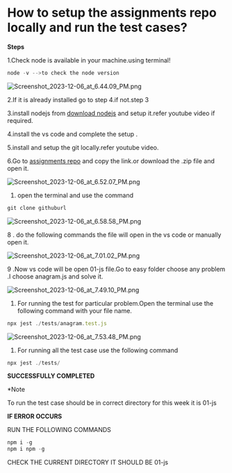 
# How to setup the assignments repo locally and run the test cases?


**Steps**


1.Check node is available in your machine.using terminal!


```javascript
node -v -->to check the node version
```


![Screenshot_2023-12-06_at_6.44.09_PM.png](https://prod-files-secure.s3.us-west-2.amazonaws.com/dd624914-6876-4b58-9694-424f7aa5e22a/799b7b3a-0902-42f1-bf5c-3c765e787e24/Screenshot_2023-12-06_at_6.44.09_PM.png?X-Amz-Algorithm=AWS4-HMAC-SHA256&X-Amz-Content-Sha256=UNSIGNED-PAYLOAD&X-Amz-Credential=AKIAT73L2G45HZZMZUHI%2F20240206%2Fus-west-2%2Fs3%2Faws4_request&X-Amz-Date=20240206T004110Z&X-Amz-Expires=3600&X-Amz-Signature=011717694ddbcc0c8199a2339a0bbc14e54ee01a8f4ba70f2cef12adc8aa56be&X-Amz-SignedHeaders=host&x-id=GetObject)


2.If it is already installed go to step 4.if not.step 3


3.install nodejs from [download nodejs](https://nodejs.org/en) and setup it.refer youtube video if required.


4.install the vs code and complete the setup .


5.install and setup the git locally.refer youtube video. 


6.Go to [assignments repo](https://github.com/100xdevs-cohort-2/assignments) and copy the link.or download the .zip file and open it.


![Screenshot_2023-12-06_at_6.52.07_PM.png](https://prod-files-secure.s3.us-west-2.amazonaws.com/dd624914-6876-4b58-9694-424f7aa5e22a/9e85feb8-58d1-4aee-9be4-1de45e7d285a/Screenshot_2023-12-06_at_6.52.07_PM.png?X-Amz-Algorithm=AWS4-HMAC-SHA256&X-Amz-Content-Sha256=UNSIGNED-PAYLOAD&X-Amz-Credential=AKIAT73L2G45HZZMZUHI%2F20240206%2Fus-west-2%2Fs3%2Faws4_request&X-Amz-Date=20240206T004110Z&X-Amz-Expires=3600&X-Amz-Signature=87165eef03ac7a0d6d1796685a4881c5f1c553f684aba9678f70e8c245847f5f&X-Amz-SignedHeaders=host&x-id=GetObject)

1. open the terminal and use the command

```javascript
git clone githuburl
```


![Screenshot_2023-12-06_at_6.58.58_PM.png](https://prod-files-secure.s3.us-west-2.amazonaws.com/dd624914-6876-4b58-9694-424f7aa5e22a/37bcbb21-6cc4-40f5-b726-f9d710be19ca/Screenshot_2023-12-06_at_6.58.58_PM.png?X-Amz-Algorithm=AWS4-HMAC-SHA256&X-Amz-Content-Sha256=UNSIGNED-PAYLOAD&X-Amz-Credential=AKIAT73L2G45HZZMZUHI%2F20240206%2Fus-west-2%2Fs3%2Faws4_request&X-Amz-Date=20240206T004110Z&X-Amz-Expires=3600&X-Amz-Signature=763a407c72d5f5ce129a4fd95c96d9f011284eda12b45e355476ca0779bb830a&X-Amz-SignedHeaders=host&x-id=GetObject)


8 . do the following commands the file will open in the vs code or manually open it.


 


![Screenshot_2023-12-06_at_7.01.02_PM.png](https://prod-files-secure.s3.us-west-2.amazonaws.com/dd624914-6876-4b58-9694-424f7aa5e22a/4ff7dc2c-6cef-445c-869c-06b2f9e84003/Screenshot_2023-12-06_at_7.01.02_PM.png?X-Amz-Algorithm=AWS4-HMAC-SHA256&X-Amz-Content-Sha256=UNSIGNED-PAYLOAD&X-Amz-Credential=AKIAT73L2G45HZZMZUHI%2F20240206%2Fus-west-2%2Fs3%2Faws4_request&X-Amz-Date=20240206T004110Z&X-Amz-Expires=3600&X-Amz-Signature=7dd3a824ea7ca126d201cd98c06ce5ab7f28ee2f44158a33bbf68e7a8089db33&X-Amz-SignedHeaders=host&x-id=GetObject)


9 .Now vs code will be open 01-js file.Go to easy folder choose any problem .I choose anagram.js and solve it.


![Screenshot_2023-12-06_at_7.49.10_PM.png](https://prod-files-secure.s3.us-west-2.amazonaws.com/dd624914-6876-4b58-9694-424f7aa5e22a/9133c26b-e845-40c0-b822-d29995adc6d3/Screenshot_2023-12-06_at_7.49.10_PM.png?X-Amz-Algorithm=AWS4-HMAC-SHA256&X-Amz-Content-Sha256=UNSIGNED-PAYLOAD&X-Amz-Credential=AKIAT73L2G45HZZMZUHI%2F20240206%2Fus-west-2%2Fs3%2Faws4_request&X-Amz-Date=20240206T004110Z&X-Amz-Expires=3600&X-Amz-Signature=72235031ca56542eacd7462cde62054a26c398b7c95a1b6a46714e1e60d35aaa&X-Amz-SignedHeaders=host&x-id=GetObject)

1. For running the test for particular problem.Open the terminal use the following command with your file name.

```javascript
npx jest ./tests/anagram.test.js
```


![Screenshot_2023-12-06_at_7.53.48_PM.png](https://prod-files-secure.s3.us-west-2.amazonaws.com/dd624914-6876-4b58-9694-424f7aa5e22a/2f615833-5976-41f0-b1e1-67f56355545b/Screenshot_2023-12-06_at_7.53.48_PM.png?X-Amz-Algorithm=AWS4-HMAC-SHA256&X-Amz-Content-Sha256=UNSIGNED-PAYLOAD&X-Amz-Credential=AKIAT73L2G45HZZMZUHI%2F20240206%2Fus-west-2%2Fs3%2Faws4_request&X-Amz-Date=20240206T004110Z&X-Amz-Expires=3600&X-Amz-Signature=90cba0575993566250081debdf43d9b76df31395298f0a4a3dfeb0f5dc7fedf1&X-Amz-SignedHeaders=host&x-id=GetObject)

1. For running all the test case use the following command

```javascript
npx jest ./tests/
```


**SUCCESSFULLY COMPLETED**


*Note 


To run the test case should be in correct directory for this week it is 01-js


**IF ERROR OCCURS**


RUN THE FOLLOWING COMMANDS


```javascript
npm i -g
npm i npm -g
```


CHECK THE CURRENT DIRECTORY IT SHOULD BE 01-js

